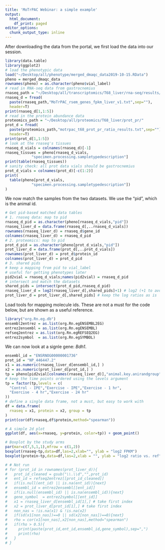 ```yaml
---
title: 'MoTrPAC Webinar: a simple example'
output:
  html_document:
    df_print: paged
editor_options:
  chunk_output_type: inline
---
```


After downloading the data from the portal, we first load the data into our session.

```r
library(data.table)
library(ggplot2)
# load the phenotypic data
load("~/Desktop/all/phenotype/merged_dmaqc_data2019-10-15.RData")
pheno = merged_dmaqc_data
rownames(pheno) = as.character(pheno$vial_label)
# read in RNA-seq data from gastrocnemius
rnaseq_path = "~/Desktop/all/transcriptomics/T68_liver/rna-seq/results/"
rnaseq_d = fread(
  paste(rnaseq_path,"MoTrPAC_rsem_genes_fpkm_liver_v1.txt",sep=""),
  header=T)
print(rnaseq_d[1,1:5])
# read in the protein abundance data
proteomics_path = "~/Desktop/all/proteomics/T68_liver/prot_pr/"
prot_d = fread(
  paste(proteomics_path,"motrpac_t68_prot_pr_ratio_results.txt",sep=""),
  header=T)
print(prot_d[1,1:5])
# look at the rnaseq's tissues
rnaseq_d_vials = colnames(rnaseq_d)[-1]
rnaseq_tissues = pheno[rnaseq_d_vials,
            "specimen.processing.sampletypedescription"]
print(table(rnaseq_tissues))
# sanity check: all prot data vials should be gastrocnemius
prot_d_vials = colnames(prot_d)[-c(1:2)]
print(
  table(pheno[prot_d_vials,
            "specimen.processing.sampletypedescription"])
)
```

We now match the samples from the two datasets. 
We use the "pid", which is the animal id.

```r
# Get pid-based matched data tables
# 1. rnaseq data: map to pid
rnaseq_d_pid = as.character(pheno[rnaseq_d_vials,"pid"])
rnaseq_liver_d = data.frame(rnaseq_d[,..rnaseq_d_vials])
rownames(rnaseq_liver_d) = rnaseq_d$gene_id
colnames(rnaseq_liver_d) = rnaseq_d_pid
# 2. proteomics: map to pid
prot_d_pid = as.character(pheno[prot_d_vials,"pid"])
prot_liver_d = data.frame(prot_d[,..prot_d_vials])
rownames(prot_liver_d) = prot_d$protein_id
colnames(prot_liver_d) = prot_d_pid
# 3. shared pids
# keep a mapping from pid to vial_label
# useful for getting phenotypes later
pid2vial = rnaseq_d_vials;names(pid2vial) = rnaseq_d_pid
# intersect and match the datasets
shared_pids = intersect(prot_d_pid,rnaseq_d_pid)
rnaseq_liver_d = log2(rnaseq_liver_d[,shared_pids]+1) # log2 (+1 to avoid inf/negative)
prot_liver_d = prot_liver_d[,shared_pids] # keep the log ratios as is
```

Load tools for mapping molecule ids. These are not a must for the code below, but are shown as a useful reference.

```r
library("org.Rn.eg.db")
ensembl2entrez = as.list(org.Rn.egENSEMBL2EG)
entrez2ensembl = as.list(org.Rn.egENSEMBL)
refseq2entrez = as.list(org.Rn.egREFSEQ2EG)
entrez2symbol  = as.list(org.Rn.egSYMBOL)
```

We can now look at a signle gene: *Bdh1*.

```r
ensembl_id = "ENSRNOG00000001736"
prot_id = "NP_446447.2"
x1 = as.numeric(rnaseq_liver_d[ensembl_id,] )
x2 = as.numeric(prot_liver_d[prot_id,] )
tp = pheno[pid2vial[colnames(rnaseq_liver_d)],"animal.key.anirandgroup"]
# keep the time points ordered using the levels argument
tp = factor(tp,levels = c(
  "Control - IPE","Exercise - IPE","Exercise - 1 hr",
  "Exercise - 4 hr","Exercise - 24 hr"
))
# define a single data frame, not a must, but easy to work with
df = data.frame(
  rnaseq = x1, protein = x2, group = tp
)
print(cor(df$rnaseq,df$protein,method="spearman"))

# A simple 2d plot
ggplot(df, aes(x=rnaseq, y=protein, color=tp)) + geom_point()

# Boxplot by the study arms
par(mar=c(7,5,1,1),mfrow = c(1,2))
boxplot(rnaseq~tp,data=df,las=2,xlab="", ylab = "log2 FPKM")
boxplot(protein~tp,data=df,las=2,xlab = "", ylab = "log2 ratio vs. ref")

```

```r
# # Not run
# for (prot_id in rownames(prot_liver_d)){
#   prot_id_cleaned = gsub("\\.\\d","",prot_id)
#   ent_id = refseq2entrez[[prot_id_cleaned]]
#   if(is.null(ent_id) || is.na(ent_id)){next}
#   ensembl_id = entrez2ensembl[[ent_id]]
#   if(is.null(ensembl_id) || is.na(ensembl_id)){next}
#   gene_symbol  = entrez2symbol[[ent_id]]
#   x1 = rnaseq_liver_d[ensembl_id[1],] # take first index
#   x2 = prot_liver_d[prot_id[1],] # take first index
#   non_nas = !is.na(x1) & !is.na(x2)
#   if(sd(x1[non_nas])==0 || sd(x2[non_nas])==0){next}
#   rho = cor(x1[non_nas],x2[non_nas],method="spearman")
#   if(rho > 0.5){
#     print(paste(prot_id,ent_id,ensembl_id,gene_symbol),sep=",")
#     print(rho)
#   }
# }
```
